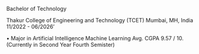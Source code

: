 Bachelor of Technology


Thakur College of Engineering and Technology (TCET)
Mumbai, MH, India
11/2022 - 06/2026’

•   Major in Artificial Intelligence Machine Learning Avg. CGPA 9.57 / 10. (Currently in Second Year Fourth Semister)